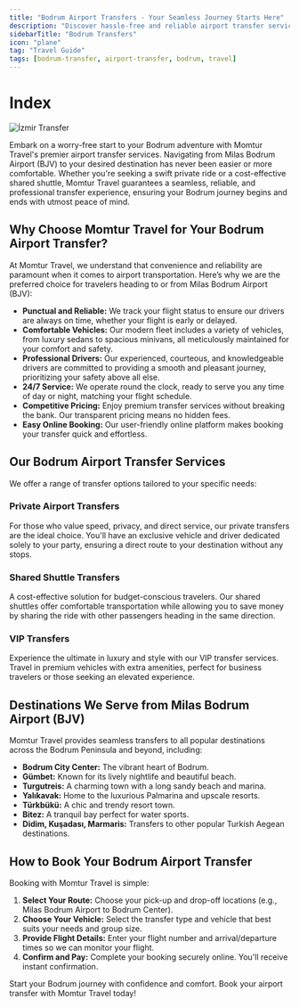 ```yaml
---
title: "Bodrum Airport Transfers - Your Seamless Journey Starts Here"
description: "Discover hassle-free and reliable airport transfer services to and from Milas Bodrum Airport (BJV) with Momtur Travel. Enjoy comfort, safety, and punctuality for your Bodrum adventure."
sidebarTitle: "Bodrum Transfers"
icon: "plane"
tag: "Travel Guide"
tags: [bodrum-transfer, airport-transfer, bodrum, travel]
---
```


# Index

![İzmir Transfer](https://res.cloudinary.com/djzzikcey/image/upload/v1752602544/momtur_uploads/gaqivd1tt8tclvazfvkj.jpg)

Embark on a worry-free start to your Bodrum adventure with Momtur Travel's premier airport transfer services. Navigating from Milas Bodrum Airport (BJV) to your desired destination has never been easier or more comfortable. Whether you're seeking a swift private ride or a cost-effective shared shuttle, Momtur Travel guarantees a seamless, reliable, and professional transfer experience, ensuring your Bodrum journey begins and ends with utmost peace of mind.

## Why Choose Momtur Travel for Your Bodrum Airport Transfer?

At Momtur Travel, we understand that convenience and reliability are paramount when it comes to airport transportation. Here’s why we are the preferred choice for travelers heading to or from Milas Bodrum Airport (BJV):

*   **Punctual and Reliable:** We track your flight status to ensure our drivers are always on time, whether your flight is early or delayed.
*   **Comfortable Vehicles:** Our modern fleet includes a variety of vehicles, from luxury sedans to spacious minivans, all meticulously maintained for your comfort and safety.
*   **Professional Drivers:** Our experienced, courteous, and knowledgeable drivers are committed to providing a smooth and pleasant journey, prioritizing your safety above all else.
*   **24/7 Service:** We operate round the clock, ready to serve you any time of day or night, matching your flight schedule.
*   **Competitive Pricing:** Enjoy premium transfer services without breaking the bank. Our transparent pricing means no hidden fees.
*   **Easy Online Booking:** Our user-friendly online platform makes booking your transfer quick and effortless.

## Our Bodrum Airport Transfer Services

We offer a range of transfer options tailored to your specific needs:

### Private Airport Transfers

For those who value speed, privacy, and direct service, our private transfers are the ideal choice. You'll have an exclusive vehicle and driver dedicated solely to your party, ensuring a direct route to your destination without any stops.

### Shared Shuttle Transfers

A cost-effective solution for budget-conscious travelers. Our shared shuttles offer comfortable transportation while allowing you to save money by sharing the ride with other passengers heading in the same direction.

### VIP Transfers

Experience the ultimate in luxury and style with our VIP transfer services. Travel in premium vehicles with extra amenities, perfect for business travelers or those seeking an elevated experience.

## Destinations We Serve from Milas Bodrum Airport (BJV)

Momtur Travel provides seamless transfers to all popular destinations across the Bodrum Peninsula and beyond, including:

*   **Bodrum City Center:** The vibrant heart of Bodrum.
*   **Gümbet:** Known for its lively nightlife and beautiful beach.
*   **Turgutreis:** A charming town with a long sandy beach and marina.
*   **Yalıkavak:** Home to the luxurious Palmarina and upscale resorts.
*   **Türkbükü:** A chic and trendy resort town.
*   **Bitez:** A tranquil bay perfect for water sports.
*   **Didim, Kuşadası, Marmaris:** Transfers to other popular Turkish Aegean destinations.

## How to Book Your Bodrum Airport Transfer

Booking with Momtur Travel is simple:

1.  **Select Your Route:** Choose your pick-up and drop-off locations (e.g., Milas Bodrum Airport to Bodrum Center).
2.  **Choose Your Vehicle:** Select the transfer type and vehicle that best suits your needs and group size.
3.  **Provide Flight Details:** Enter your flight number and arrival/departure times so we can monitor your flight.
4.  **Confirm and Pay:** Complete your booking securely online. You'll receive instant confirmation.

Start your Bodrum journey with confidence and comfort. Book your airport transfer with Momtur Travel today!